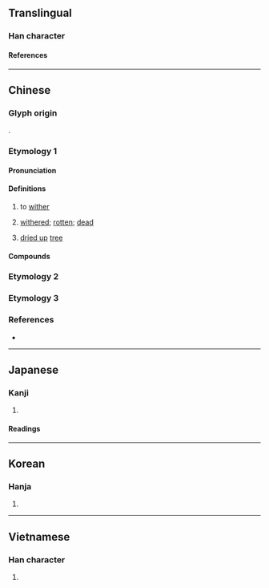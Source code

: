 {{character info}}
==Translingual==

===Han character===
{{Han char|rn=75|rad=木|as=10|sn=14|four=40927|canj=DYRB|ids=⿰木高}}

====References====
{{Han ref|kx=0545.170|dkj=15300|dj=0933.080|hdz=21267.080|uh=69C1}}

----

==Chinese==
{{zh-forms|alt=槀,藁,𩫓}}

===Glyph origin===
{{Han etym}}
{{Han compound|木|高|ls=psc|c1=s|c2=p|t1=tree}}.

===Etymology 1===

====Pronunciation====
{{zh-pron
|m=gǎo
|c=gou2
|mc=y
|oc=y
|ma=
|cat=v,a,n
}}

====Definitions====
{{zh-hanzi}}

# {{zh-o}} to [[wither]]
# {{zh-o}} {{lb|zh|of a tree or wood}} [[withered]]; [[rotten]]; [[dead]]
# {{zh-o}} [[dried up]] [[tree]]

====Compounds====
{{zh-der|形容枯槁|槁骨腐肉|振槁|枯槁|槁骨|槁街|槁項黃馘|槁木死灰|禾槁|灰心槁形|槁木|死灰槁木|藉槁|面如槁木}}

===Etymology 2===
{{zh-see|犒|o|to [[reward]] with [[food]] and [[drink]]; to [[feast]]}}

===Etymology 3===
{{zh-see|篙|o|[[pole]] used for [[punt]]ing [[boat]]s}}

===References===
* {{R:yue:Hanzi}}

----

==Japanese==

===Kanji===
{{ja-kanji|grade=|rs=木10}}

# {{rfdef|ja|sort=木10}}

====Readings====
{{ja-readings
|goon=こう<かう
|kanon=こう<かう
|kun=か-れる
}}

----

==Korean==

===Hanja===
{{ko-hanja|고}}

# {{rfdef|ko|sort=木10}}

----

==Vietnamese==

===Han character===
{{vi-readings|rs=木10|reading=cau}}

# {{rfdef|vi|sort=木10}}
